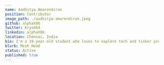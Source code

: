 ---
name: Aadhitya Amarendiran
position: Contributor
image_path: ./aadhitya-amarendiran.jpeg
github: alphaX86
twitter: KryoX64
linkedin: alphaX86
location: Chennai, India
bio: I'm a 19-year-old student who loves to explore tech and tinker products. I joined Layer5 since Jan 2021 and contributed to Meshery in documentation field. I'm now currently learning Go and so yeah, hoping to contribute core type too!
blurb: Mesh Head 
status: Active
published: true
---
